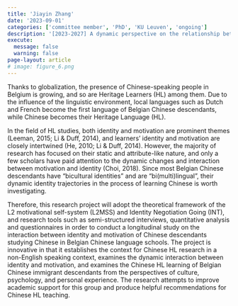 ```yaml
---
title: 'Jiayin Zhang'
date: '2023-09-01'
categories: ['committee member', 'PhD', 'KU Leuven', 'ongoing']
description: '[2023-2027] A dynamic perspective on the relationship between motivation and identity negotiation in heritage language contexts: The case of Chinese Heritage Learners in Belgium'
execute: 
  message: false
  warning: false
page-layout: article
# image: figure_6.png
---
```


Thanks to globalization, the presence of Chinese-speaking people in Belgium is growing, and so are Heritage Learners (HL) among them. Due to the influence of the linguistic environment, local languages such as Dutch and French become the first language of Belgian Chinese descendants, while Chinese becomes their Heritage Language (HL).

In the field of HL studies, both identity and motivation are prominent themes (Leeman, 2015; Li & Duff, 2014), and learners’ identity and motivation are closely intertwined (He, 2010; Li & Duff, 2014). However, the majority of research has focused on their static and attribute-like nature, and only a few scholars have paid attention to the dynamic changes and interaction between motivation and identity (Choi, 2018). Since most Belgian Chinese descendants have "bicultural identities" and are "bi(multi)lingual", their dynamic identity trajectories in the process of learning Chinese is worth investigating.

Therefore, this research project will adopt the theoretical framework of the L2 motivational self-system (L2MSS) and Identity Negotiation Going (INT), and research tools such as semi-structured interviews, quantitative analysis and questionnaires in order to conduct a longitudinal study on the interaction between identity and motivation of Chinese descendants studying Chinese in Belgian Chinese language schools. The project is innovative in that it establishes the context for Chinese HL research in a non-English speaking context, examines the dynamic interaction between identity and motivation, and examines the Chinese HL learning of Belgian Chinese immigrant descendants from the perspectives of culture, psychology, and personal experience. The research attempts to improve academic support for this group and produce helpful recommendations for Chinese HL teaching.

<!-- [Find more about Fen Huang here.](https://www.arts.kuleuven.be/ling/qlvl/people/pages/00157540) -->
<!-- link needs to checked -->




